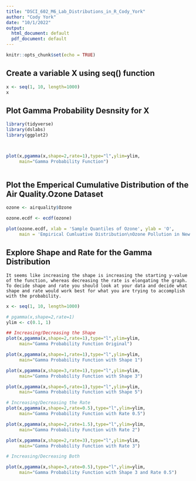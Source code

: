 ```yaml
---
title: "DSCI_602_M6_Lab_Distributions_in_R_Cody_York"
author: "Cody York"
date: "10/1/2022"
output:
  html_document: default
  pdf_document: default
---
```


```r
knitr::opts_chunk$set(echo = TRUE)
```

## Create a variable X using seq() function

```r

x <- seq(1, 10, length=1000)
x

```

## Plot Gamma Probability Desnsity for X

```r
library(tidyverse)
library(dslabs)
library(ggplot2)



plot(x,pgamma(x,shape=2,rate=1),type="l",ylim=ylim,
     main="Gamma Probability Function")



```

## Plot the Emperical Cumulative Distribution of the Air Quality.Ozone Dataset

```r

ozone <- airquality$Ozone

ozone.ecdf <- ecdf(ozone)

plot(ozone.ecdf, xlab = 'Sample Quantiles of Ozone', ylab = 'O', 
     main = 'Empirical Cumluative Distribution\nOzone Pollution in New York')

```


## Explore Shape and Rate for the Gamma Distribution
    It seems like increasing the shape is increasing the starting y-value of the function, whereas decreasing the rate is elongating the graph. To decide shape and rate you should look at your data and decide what shape and rate would work best for what you are trying to accomplish with the probability.
```r

x <- seq(1, 10, length=1000)

# pgamma(x,shape=2,rate=1)
ylim <- c(0.1, 1)

## Increasing/Decreasing the Shape
plot(x,pgamma(x,shape=2,rate=1),type="l",ylim=ylim,
     main="Gamma Probability Function Original")

plot(x,pgamma(x,shape=1,rate=1),type="l",ylim=ylim,
     main="Gamma Probability Function with Shape 1")

plot(x,pgamma(x,shape=3,rate=1),type="l",ylim=ylim,
     main="Gamma Probability Function with Shape 3")

plot(x,pgamma(x,shape=5,rate=1),type="l",ylim=ylim,
     main="Gamma Probability Function with Shape 5")

# Increasing/Decreasing the Rate
plot(x,pgamma(x,shape=2,rate=0.5),type="l",ylim=ylim,
     main="Gamma Probability Function with Rate 0.5")

plot(x,pgamma(x,shape=2,rate=1.5),type="l",ylim=ylim,
     main="Gamma Probability Function with Rate 2")

plot(x,pgamma(x,shape=2,rate=3),type="l",ylim=ylim,
     main="Gamma Probability Function with Rate 3")

# Increasing/Decreasing Both

plot(x,pgamma(x,shape=3,rate=0.5),type="l",ylim=ylim,
     main="Gamma Probability Function with Shape 3 and Rate 0.5")

```
